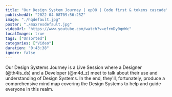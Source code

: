 ```yaml
---
title: "Our Design System Journey | ep08 | Code first & tokens cascade"
publishedAt: "2022-04-08T09:56:25Z"
image: "./hqdefault.jpg"
poster: "./maxresdefault.jpg"
videoUrl: "https://www.youtube.com/watch?v=efrmDy0qmWc"
localImages: true
tags: ["Unsorted"]
categories: ["Video"]
duration: "0:43:38"
ignore: false
---
```


Our Design Systems Journey is a Live Session where a Designer (@th4is_ds) and a Developer (@m4d_z) meet to talk about their use and understanding of Design Systems. In the end, they'll, fortunately, produce a comprehensive mind map covering the Design Systems to help and guide everyone in this realm.
